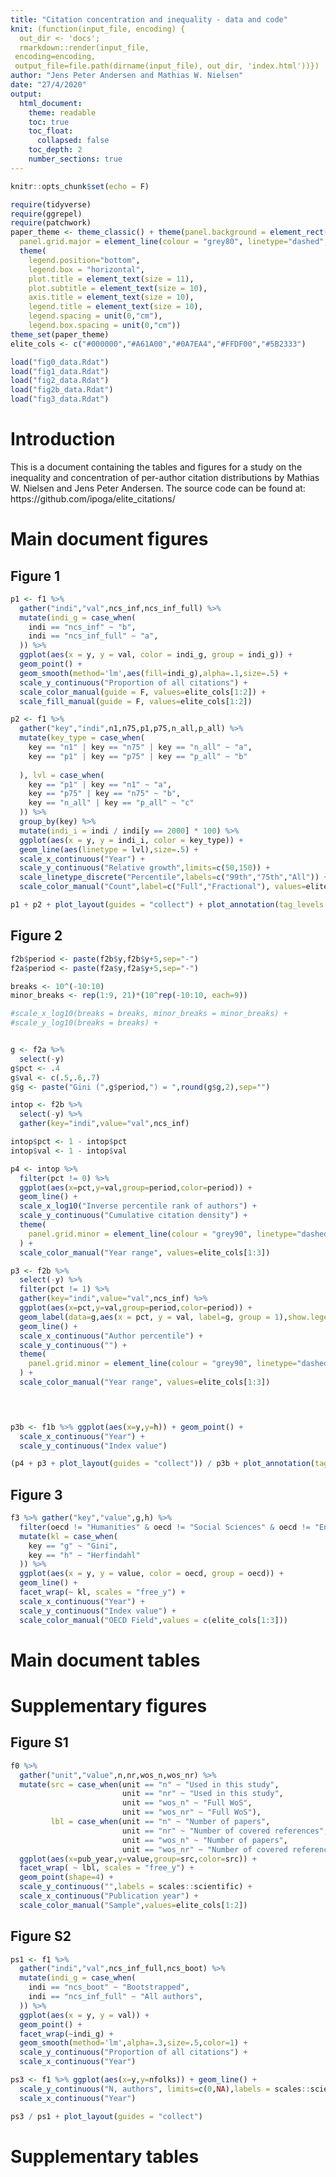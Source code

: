 ```yaml
---
title: "Citation concentration and inequality - data and code"
knit: (function(input_file, encoding) {
  out_dir <- 'docs';
  rmarkdown::render(input_file,
 encoding=encoding,
 output_file=file.path(dirname(input_file), out_dir, 'index.html'))})
author: "Jens Peter Andersen and Mathias W. Nielsen"
date: "27/4/2020"
output: 
  html_document:
    theme: readable
    toc: true
    toc_float: 
      collapsed: false
    toc_depth: 2
    number_sections: true
---
```


```r
knitr::opts_chunk$set(echo = F)

require(tidyverse)
require(ggrepel)
require(patchwork)
paper_theme <- theme_classic() + theme(panel.background = element_rect(fill = "white"),
  panel.grid.major = element_line(colour = "grey80", linetype="dashed", size=.25)) + 
  theme(
    legend.position="bottom",
    legend.box = "horizontal",
    plot.title = element_text(size = 11),
    plot.subtitle = element_text(size = 10),
    axis.title = element_text(size = 10),
    legend.title = element_text(size = 10),
    legend.spacing = unit(0,"cm"),
    legend.box.spacing = unit(0,"cm"))
theme_set(paper_theme)
elite_cols <- c("#000000","#A61A00","#0A7EA4","#FFDF00","#5B2333")

load("fig0_data.Rdat")
load("fig1_data.Rdat")
load("fig2_data.Rdat")
load("fig2b_data.Rdat")
load("fig3_data.Rdat")

```

# Introduction

This is a document containing the tables and figures for a study on the inequality and concentration of per-author citation distributions by Mathias W. Nielsen and Jens Peter Andersen. The source code can be found at: https://github.com/ipoga/elite_citations/

# Main document figures

## Figure 1

```r

p1 <- f1 %>%
  gather("indi","val",ncs_inf,ncs_inf_full) %>%
  mutate(indi_g = case_when(
    indi == "ncs_inf" ~ "b",
    indi == "ncs_inf_full" ~ "a",
  )) %>%
  ggplot(aes(x = y, y = val, color = indi_g, group = indi_g)) + 
  geom_point() + 
  geom_smooth(method='lm',aes(fill=indi_g),alpha=.1,size=.5) +
  scale_y_continuous("Proportion of all citations") + 
  scale_color_manual(guide = F, values=elite_cols[1:2]) +
  scale_fill_manual(guide = F, values=elite_cols[1:2])

p2 <- f1 %>%
  gather("key","indi",n1,n75,p1,p75,n_all,p_all) %>%
  mutate(key_type = case_when(
    key == "n1" | key == "n75" | key == "n_all" ~ "a",
    key == "p1" | key == "p75" | key == "p_all" ~ "b"
    
  ), lvl = case_when(
    key == "p1" | key == "n1" ~ "a",
    key == "p75" | key == "n75" ~ "b",
    key == "n_all" | key == "p_all" ~ "c"
  )) %>%
  group_by(key) %>%
  mutate(indi_i = indi / indi[y == 2000] * 100) %>%
  ggplot(aes(x = y, y = indi_i, color = key_type)) +
  geom_line(aes(linetype = lvl),size=.5) +
  scale_x_continuous("Year") + 
  scale_y_continuous("Relative growth",limits=c(50,150)) + 
  scale_linetype_discrete("Percentile",labels=c("99th","75th","All")) +
  scale_color_manual("Count",label=c("Full","Fractional"), values=elite_cols[1:2])

p1 + p2 + plot_layout(guides = "collect") + plot_annotation(tag_levels = 'a')
```

## Figure 2

```r

f2b$period <- paste(f2b$y,f2b$y+5,sep="-")
f2a$period <- paste(f2a$y,f2a$y+5,sep="-")

breaks <- 10^(-10:10)
minor_breaks <- rep(1:9, 21)*(10^rep(-10:10, each=9))

#scale_x_log10(breaks = breaks, minor_breaks = minor_breaks) + 
#scale_y_log10(breaks = breaks) + 


g <- f2a %>%
  select(-y)
g$pct <- .4
g$val <- c(.5,.6,.7)
g$g <- paste("Gini (",g$period,") = ",round(g$g,2),sep="")

intop <- f2b %>%
  select(-y) %>%
  gather(key="indi",value="val",ncs_inf)

intop$pct <- 1 - intop$pct
intop$val <- 1 - intop$val

p4 <- intop %>%
  filter(pct != 0) %>%
  ggplot(aes(x=pct,y=val,group=period,color=period)) +
  geom_line() + 
  scale_x_log10("Inverse percentile rank of authors") + 
  scale_y_continuous("Cumulative citation density") + 
  theme(
    panel.grid.minor = element_line(colour = "grey90", linetype="dashed",size=.25)
  ) + 
  scale_color_manual("Year range", values=elite_cols[1:3])

p3 <- f2b %>%
  select(-y) %>%
  filter(pct != 1) %>%
  gather(key="indi",value="val",ncs_inf) %>%
  ggplot(aes(x=pct,y=val,group=period,color=period)) +
  geom_label(data=g,aes(x = pct, y = val, label=g, group = 1),show.legend = F) +
  geom_line() + 
  scale_x_continuous("Author percentile") + 
  scale_y_continuous("") + 
  theme(
    panel.grid.minor = element_line(colour = "grey90", linetype="dashed",size=.25)
  ) + 
  scale_color_manual("Year range", values=elite_cols[1:3])
  



p3b <- f1b %>% ggplot(aes(x=y,y=h)) + geom_point() +
  scale_x_continuous("Year") + 
  scale_y_continuous("Index value")

(p4 + p3 + plot_layout(guides = "collect")) / p3b + plot_annotation(tag_levels = 'a')
```

## Figure 3

```r


f3 %>% gather("key","value",g,h) %>%
  filter(oecd != "Humanities" & oecd != "Social Sciences" & oecd != "Engineering and Technology") %>%
  mutate(kl = case_when(
    key == "g" ~ "Gini",
    key == "h" ~ "Herfindahl"
  )) %>%
  ggplot(aes(x = y, y = value, color = oecd, group = oecd)) + 
  geom_line() +
  facet_wrap(~ kl, scales = "free_y") + 
  scale_x_continuous("Year") + 
  scale_y_continuous("Index value") + 
  scale_color_manual("OECD Field",values = c(elite_cols[1:3]))
```

# Main document tables

# Supplementary figures

## Figure S1

```r

f0 %>%
  gather("unit","value",n,nr,wos_n,wos_nr) %>%
  mutate(src = case_when(unit == "n" ~ "Used in this study",
                         unit == "nr" ~ "Used in this study",
                         unit == "wos_n" ~ "Full WoS",
                         unit == "wos_nr" ~ "Full WoS"),
         lbl = case_when(unit == "n" ~ "Number of papers",
                         unit == "nr" ~ "Number of covered references",
                         unit == "wos_n" ~ "Number of papers",
                         unit == "wos_nr" ~ "Number of covered references")) %>%
  ggplot(aes(x=pub_year,y=value,group=src,color=src)) + 
  facet_wrap( ~ lbl, scales = "free_y") +
  geom_point(shape=4) + 
  scale_y_continuous("",labels = scales::scientific) + 
  scale_x_continuous("Publication year") + 
  scale_color_manual("Sample",values=elite_cols[1:2])
```

## Figure S2

```r

ps1 <- f1 %>%
  gather("indi","val",ncs_inf_full,ncs_boot) %>%
  mutate(indi_g = case_when(
    indi == "ncs_boot" ~ "Bootstrapped",
    indi == "ncs_inf_full" ~ "All authors",
  )) %>%
  ggplot(aes(x = y, y = val)) + 
  geom_point() + 
  facet_wrap(~indi_g) +
  geom_smooth(method='lm',alpha=.3,size=.5,color=1) +
  scale_y_continuous("Proportion of all citations") + 
  scale_x_continuous("Year")

ps3 <- f1 %>% ggplot(aes(x=y,y=nfolks)) + geom_line() + 
  scale_y_continuous("N, authors", limits=c(0,NA),labels = scales::scientific) + 
  scale_x_continuous("Year")

ps3 / ps1 + plot_layout(guides = "collect")
```

# Supplementary tables
